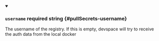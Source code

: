 
<details className="config-field" data-expandable="false" open>
<summary>

### `username` <span class="config-field-required" data-required="false">required</span> <span class="config-field-type">string</span> <span class="config-field-default"></span> <span class="config-field-enum"></span> {#pullSecrets-username}

The username of the registry. If this is empty, devspace will try
to receive the auth data from the local docker

</summary>



</details>
